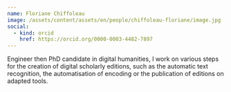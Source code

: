 ```yaml
---
name: Floriane Chiffoleau
image: /assets/content/assets/en/people/chiffoleau-floriane/image.jpg
social:
  - kind: orcid
    href: https://orcid.org/0000-0003-4482-7897
---
```

Engineer then PhD candidate in digital humanities, I work on various steps for the creation of digital scholarly editions, such as the automatic text recognition, the automatisation of encoding or the publication of editions on adapted tools.